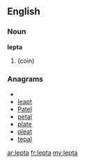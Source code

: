 ==English==

===Noun===
'''lepta'''

# {{plural of|[[lepton]]}} (coin)

===Anagrams===
* {{alphagram|aelpt}}
* [[leapt#English|leapt]]
* [[Patel#English|Patel]]
* [[petal#English|petal]]
* [[plate#English|plate]]
* [[pleat#English|pleat]]
* [[tepal#English|tepal]]

[[ar:lepta]]
[[fr:lepta]]
[[my:lepta]]